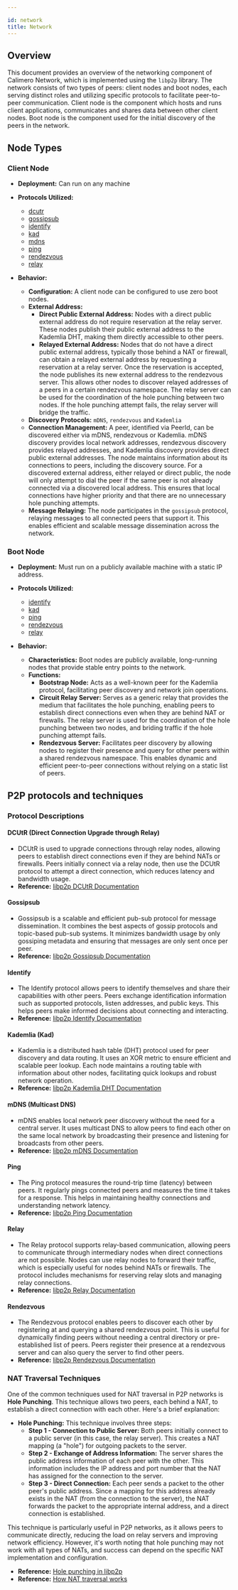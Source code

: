 ```yaml
---

id: network
title: Network
---
```


## Overview

This document provides an overview of the networking component of Calimero Network, which is implemented using the `libp2p` library. The network consists of two types of peers: client nodes and boot nodes, each serving distinct roles and utilizing specific protocols to facilitate peer-to-peer communication.
Client node is the component which hosts and runs client applications, communicates and shares data between other client nodes. 
Boot node is the component used for the initial discovery of the peers in the network.

## Node Types

### Client Node
- **Deployment:** Can run on any machine
- **Protocols Utilized:**
  - [dcutr](#dcutr-direct-connection-upgrade-through-relay)
  - [gossipsub](#gossipsub)
  - [identify](#identify)
  - [kad](#kademlia-kad)
  - [mdns](#mdns-multicast-dns)
  - [ping](#ping)
  - [rendezvous](#rendezvous)
  - [relay](#relay)

- **Behavior:**
  - **Configuration:** A client node can be configured to use zero boot nodes.
  - **External Address:**
    - **Direct Public External Address:** Nodes with a direct public external address do not require reservation at the relay server. These nodes publish their public external address to the Kademlia DHT, making them directly accessible to other peers.
    - **Relayed External Address:** Nodes that do not have a direct public external address, typically those behind a NAT or firewall, can obtain a relayed external address by requesting a reservation at a relay server. Once the reservation is accepted, the node publishes its new external address to the rendezvous server. This allows other nodes to discover relayed addresses of a peers in a certain rendezvous namespace. The relay server can be used for the coordination of the hole punching between two nodes. If the hole punching attempt fails, the relay server will bridge the traffic.
  - **Discovery Protocols:** `mDNS`, `rendezvous` and `Kademlia`
  - **Connection Management:** A peer, identified via PeerId, can be discovered either via mDNS, rendezvous or Kademlia. mDNS discovery provides local network addresses, rendezvous discovery provides relayed addresses, and Kademlia discovery provides direct public external addresses. The node maintains information about its connections to peers, including the discovery source. For a discovered external address, either relayed or direct public, the node will only attempt to dial the peer if the same peer is not already connected via a discovered local address. This ensures that local connections have higher priority and that there are no unnecessary hole punching attempts.
  - **Message Relaying:** The node participates in the `gossipsub` protocol, relaying messages to all connected peers that support it. This enables efficient and scalable message dissemination across the network.

### Boot Node
- **Deployment:** Must run on a publicly available machine with a static IP address.
- **Protocols Utilized:**
  - [identify](#identify)
  - [kad](#kademlia-kad)
  - [ping](#ping)
  - [rendezvous](#rendezvous)
  - [relay](#relay)

- **Behavior:**
  - **Characteristics:** Boot nodes are publicly available, long-running nodes that provide stable entry points to the network.
  - **Functions:**
    - **Bootstrap Node:** Acts as a well-known peer for the Kademlia protocol, facilitating peer discovery and network join operations.
    - **Circuit Relay Server:** Serves as a generic relay that provides the medium that facilitates the hole punching, enabling peers to establish direct connections even when they are behind NAT or firewalls. The relay server is used for the coordination of the hole punching between two nodes, and briding traffic if the hole punching attempt fails.
    - **Rendezvous Server:** Facilitates peer discovery by allowing nodes to register their presence and query for other peers within a shared rendezvous namespace. This enables dynamic and efficient peer-to-peer connections without relying on a static list of peers.

## P2P protocols and techniques

### Protocol Descriptions

#### DCUtR (Direct Connection Upgrade through Relay)
- DCUtR is used to upgrade connections through relay nodes, allowing peers to establish direct connections even if they are behind NATs or firewalls. Peers initially connect via a relay node, then use the DCUtR protocol to attempt a direct connection, which reduces latency and bandwidth usage.
- **Reference:** [libp2p DCUtR Documentation](https://github.com/libp2p/specs/blob/master/relay/DCUtR.md)

#### Gossipsub
- Gossipsub is a scalable and efficient pub-sub protocol for message dissemination. It combines the best aspects of gossip protocols and topic-based pub-sub systems. It minimizes bandwidth usage by only gossiping metadata and ensuring that messages are only sent once per peer.
- **Reference:** [libp2p Gossipsub Documentation](https://github.com/libp2p/specs/tree/master/pubsub/gossipsub)

#### Identify
- The Identify protocol allows peers to identify themselves and share their capabilities with other peers. Peers exchange identification information such as supported protocols, listen addresses, and public keys. This helps peers make informed decisions about connecting and interacting.
- **Reference:** [libp2p Identify Documentation](https://github.com/libp2p/specs/blob/master/identify/README.md)

#### Kademlia (Kad)
- Kademlia is a distributed hash table (DHT) protocol used for peer discovery and data routing. It uses an XOR metric to ensure efficient and scalable peer lookup. Each node maintains a routing table with information about other nodes, facilitating quick lookups and robust network operation.
- **Reference:** [libp2p Kademlia DHT Documentation](https://github.com/libp2p/specs/tree/master/kad-dht)

#### mDNS (Multicast DNS)
- mDNS enables local network peer discovery without the need for a central server. It uses multicast DNS to allow peers to find each other on the same local network by broadcasting their presence and listening for broadcasts from other peers.
- **Reference:** [libp2p mDNS Documentation](https://github.com/libp2p/specs/tree/master/discovery/mdns)

#### Ping
- The Ping protocol measures the round-trip time (latency) between peers. It regularly pings connected peers and measures the time it takes for a response. This helps in maintaining healthy connections and understanding network latency.
- **Reference:** [libp2p Ping Documentation](https://github.com/libp2p/go-libp2p-ping)

#### Relay
- The Relay protocol supports relay-based communication, allowing peers to communicate through intermediary nodes when direct connections are not possible. Nodes can use relay nodes to forward their traffic, which is especially useful for nodes behind NATs or firewalls. The protocol includes mechanisms for reserving relay slots and managing relay connections.
- **Reference:** [libp2p Relay Documentation](https://github.com/libp2p/specs/tree/master/relay)

#### Rendezvous
- The Rendezvous protocol enables peers to discover each other by registering at and querying a shared rendezvous point. This is useful for dynamically finding peers without needing a central directory or pre-established list of peers. Peers register their presence at a rendezvous server and can also query the server to find other peers.
- **Reference:** [libp2p Rendezvous Documentation](https://github.com/libp2p/specs/tree/master/rendezvous)

### NAT Traversal Techniques

One of the common techniques used for NAT traversal in P2P networks is **Hole Punching**. This technique allows two peers, each behind a NAT, to establish a direct connection with each other. Here's a brief explanation:

- **Hole Punching:** This technique involves three steps:
  - **Step 1 - Connection to Public Server:** Both peers initially connect to a public server (in this case, the relay server). This creates a NAT mapping (a "hole") for outgoing packets to the server.
  - **Step 2 - Exchange of Address Information:** The server shares the public address information of each peer with the other. This information includes the IP address and port number that the NAT has assigned for the connection to the server.
  - **Step 3 - Direct Connection:** Each peer sends a packet to the other peer's public address. Since a mapping for this address already exists in the NAT (from the connection to the server), the NAT forwards the packet to the appropriate internal address, and a direct connection is established.

This technique is particularly useful in P2P networks, as it allows peers to communicate directly, reducing the load on relay servers and improving network efficiency. However, it's worth noting that hole punching may not work with all types of NATs, and success can depend on the specific NAT implementation and configuration.

- **Reference:** [Hole punching in libp2p](https://blog.ipfs.tech/2022-01-20-libp2p-hole-punching/)
- **Reference:** [How NAT traversal works](https://tailscale.com/blog/how-nat-traversal-works)

